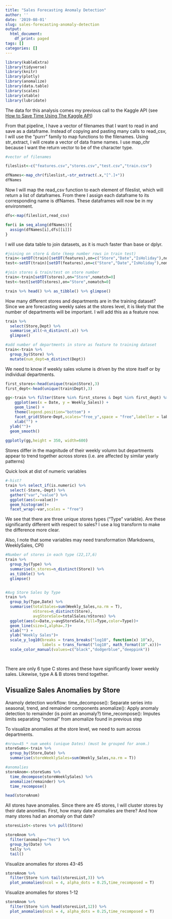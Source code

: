 ```yaml
---
title: "Sales Forecasting Anomaly Detection"
author: ''
date: '2019-08-01'
slug: sales-forecasting-anomaly-detection
output:
  html_document:
    df_print: paged
tags: []
categories: []
---
```


```r
library(kableExtra)
library(tidyverse)
library(knitr)
library(plotly)
library(anomalize)
library(data.table)
library(scales)
library(xtable)
library(lubridate)
```
The data for this analysis comes my previous call to the Kaggle API (see [How to Save Time Using The Kaggle API](https://mikaylaedwards.netlify.com/post/test/))

From that pipeline, I have a vector of filenames that I want to read in and save as a dataframe. Instead of copying and pasting many calls to read_csv, I will use the "purrr" family to map functions to the filenames. Using str_extract, I will create a vector of data frame names. I use map_chr because I want the return vector to be of the character type.

```r
#vector of filenames

fileslist<-c("features.csv","stores.csv","test.csv","train.csv")

dfNames<-map_chr(fileslist,~str_extract(.x,"[^.]+"))
dfNames
```

Now I will map the read_csv function to each element of fileslist, which will return a list of dataframes. From there I assign each dataframe to its corresponding name is dfNames. These dataframes will now be in my environment. 

```r
dfs<-map(fileslist,read_csv)

for(i in seq_along(dfNames)){
  assign(dfNames[i],dfs[[i]])
}
```


I will use data table to join datasets, as it is much faster than base or dplyr.
```r
#joining on store & date (keep number rows in train test)
train<-setDT(train)[setDT(features),on=c("Store","Date","IsHoliday"),nomatch=0]
test<-setDT(train)[setDT(features),on=c("Store","Date","IsHoliday"),nomatch=0]

#join stores & train/test on store number
train<-train[setDT(stores),on="Store",nomatch=0]
test<-test[setDT(stores),on="Store",nomatch=0]

train %>% head() %>% as_tibble() %>% glimpse()
```



How many different stores and departments are in the training dataset? Since we are forecasting weekly sales at the stores level, it is likely that the number of departments will be important. I will add this as a feature now. 
```r
train %>% 
  select(Store,Dept) %>% 
  summarise_all(~n_distinct(.x)) %>% 
  glimpse()

#add number of departments in store as feature to training dataset
train<-train %>% 
  group_by(Store) %>% 
  mutate(num_dept=n_distinct(Dept)) 
```

We need to know if weekly sales volume is driven by the store itself or by individual departments. 
```r
first_stores<-head(unique(train$Store),3)
first_dept<-head(unique(train$Dept),3)

gg<-train %>% filter(Store %in% first_stores & Dept %in% first_dept) %>% 
    ggplot(aes(x = Date, y = Weekly_Sales)) +
    geom_line() +
    theme(legend.position="bottom") +
    facet_grid(Store~Dept,scales="free_y",space = "free",labeller = label_both)+
    xlab("") +
  ylab("")+
  geom_smooth()
    
ggplotly(gg,height = 350, width=600)
```

Stores differ in the magnitude of their weekly volumn but departments appear to trend together across stores (i.e. are affected by similar yearly patterns)



Quick look at dist of numeric variables 
```r
#-hist?
train %>% select_if(is.numeric) %>% 
  select(-Store,-Dept) %>% 
  gather("var","value") %>% 
  ggplot(aes(x=value))+
  geom_histogram()+
  facet_wrap(~var,scales = "free")
```

We see that there are three unique stores types ("Type" variable). Are these significantly different with respect to sales? I use a log transform to make the difference more clear.

Also, I note that some variables may need transformation (Markdowns, WeeklySales, CPI)

```r
#Number of stores in each type (22,17,6)
train %>%
  group_by(Type) %>%
  summarise(n_stores=n_distinct(Store)) %>% 
  as_tibble() %>% 
  glimpse()


#Avg Store Sales by Type 
train %>% 
  group_by(Type,Date) %>% 
  summarise(totalSales=sum(Weekly_Sales,na.rm = T),
            nStores=n_distinct(Store),
            avgStoreSale=totalSales/nStores) %>% 
  ggplot(aes(x=Date,y=avgStoreSale,fill=Type,color=Type))+
  geom_line(size=1,alpha=.7)+
  xlab("") +
  ylab("Weekly Sales")+
  scale_y_log10(breaks = trans_breaks("log10", function(x) 10^x),
                labels = trans_format("log10", math_format(10^.x)))+
  scale_color_manual(values=c("black","dodgerblue","deeppink"))

 
```

There are only 6 type C stores and these have significantly lower weekly sales. Likewise, type A & B stores trend together. 



## Visualize Sales Anomalies by Store
Anamoly detection workflow:
time_decompose(): Separate series into seasonal, trend, and remainder components
anomalize(): Apply anomaly detection to remainder (is point an anomaly?)
time_recompose(): Imputes limits separating “normal” from anomalize found in previous step


To visualize anomalies at the store level, we need to sum across departments.  
```r
#nrow=45 * num weeks (unique Dates) (must be grouped for anom.)
storeSums<-train %>% 
  group_by(Store,Date) %>% 
  summarise(storeWeeklySales=sum(Weekly_Sales,na.rm = T)) 

#anomalies
storeAnom<-storeSums %>% 
  time_decompose(storeWeeklySales) %>% 
  anomalize(remainder) %>%
  time_recompose()

head(storeAnom)

```

All stores have anomalies. Since there are 45 stores, I will cluster stores by their date anomlies. First, how many date anomalies are there? And how many stores had an anomaly on that date?
```r
storesList<-stores %>% pull(Store)

storeAnom %>% 
  filter(anomaly=="Yes") %>% 
  group_by(Date) %>% 
  tally %>% 
  tail()


```
Visualize anomalies for stores 43-45
```r
storeAnom %>% 
  filter(Store %in% tail(storesList,3)) %>% 
  plot_anomalies(ncol = 4, alpha_dots = 0.25,time_recomposed = T)
```
Visualize anomalies for stores 1-12
```r
storeAnom %>% 
  filter(Store %in% head(storesList,12)) %>% 
  plot_anomalies(ncol = 4, alpha_dots = 0.25,time_recomposed = T)
```